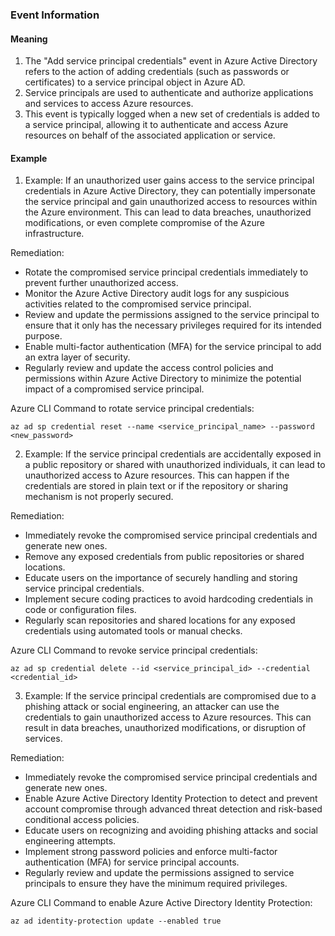 
### Event Information

#### Meaning

1. The "Add service principal credentials" event in Azure Active Directory refers to the action of adding credentials (such as passwords or certificates) to a service principal object in Azure AD.
2. Service principals are used to authenticate and authorize applications and services to access Azure resources.
3. This event is typically logged when a new set of credentials is added to a service principal, allowing it to authenticate and access Azure resources on behalf of the associated application or service.

#### Example

1. Example: If an unauthorized user gains access to the service principal credentials in Azure Active Directory, they can potentially impersonate the service principal and gain unauthorized access to resources within the Azure environment. This can lead to data breaches, unauthorized modifications, or even complete compromise of the Azure infrastructure.

Remediation:
- Rotate the compromised service principal credentials immediately to prevent further unauthorized access.
- Monitor the Azure Active Directory audit logs for any suspicious activities related to the compromised service principal.
- Review and update the permissions assigned to the service principal to ensure that it only has the necessary privileges required for its intended purpose.
- Enable multi-factor authentication (MFA) for the service principal to add an extra layer of security.
- Regularly review and update the access control policies and permissions within Azure Active Directory to minimize the potential impact of a compromised service principal.

Azure CLI Command to rotate service principal credentials:
```
az ad sp credential reset --name <service_principal_name> --password <new_password>
```

2. Example: If the service principal credentials are accidentally exposed in a public repository or shared with unauthorized individuals, it can lead to unauthorized access to Azure resources. This can happen if the credentials are stored in plain text or if the repository or sharing mechanism is not properly secured.

Remediation:
- Immediately revoke the compromised service principal credentials and generate new ones.
- Remove any exposed credentials from public repositories or shared locations.
- Educate users on the importance of securely handling and storing service principal credentials.
- Implement secure coding practices to avoid hardcoding credentials in code or configuration files.
- Regularly scan repositories and shared locations for any exposed credentials using automated tools or manual checks.

Azure CLI Command to revoke service principal credentials:
```
az ad sp credential delete --id <service_principal_id> --credential <credential_id>
```

3. Example: If the service principal credentials are compromised due to a phishing attack or social engineering, an attacker can use the credentials to gain unauthorized access to Azure resources. This can result in data breaches, unauthorized modifications, or disruption of services.

Remediation:
- Immediately revoke the compromised service principal credentials and generate new ones.
- Enable Azure Active Directory Identity Protection to detect and prevent account compromise through advanced threat detection and risk-based conditional access policies.
- Educate users on recognizing and avoiding phishing attacks and social engineering attempts.
- Implement strong password policies and enforce multi-factor authentication (MFA) for service principal accounts.
- Regularly review and update the permissions assigned to service principals to ensure they have the minimum required privileges.

Azure CLI Command to enable Azure Active Directory Identity Protection:
```
az ad identity-protection update --enabled true
```

